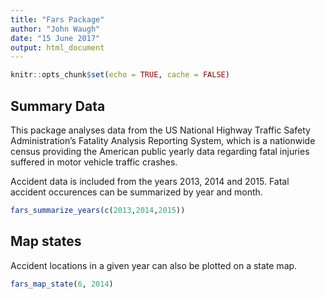 ```yaml
---
title: "Fars Package"
author: "John Waugh"
date: "15 June 2017"
output: html_document
---
```


```r
knitr::opts_chunk$set(echo = TRUE, cache = FALSE)
```

## Summary Data

This package analyses data from the US National Highway Traffic Safety Administration's Fatality Analysis Reporting System, which is a nationwide census providing the American public yearly data regarding fatal injuries suffered in motor vehicle traffic crashes.

Accident data is included from the years 2013, 2014 and 2015. Fatal accident occurences can be summarized by year and month. 

```r

fars_summarize_years(c(2013,2014,2015))

```

## Map states 

Accident locations in a given year can also be plotted on a state map. 

```r
fars_map_state(6, 2014)
```


